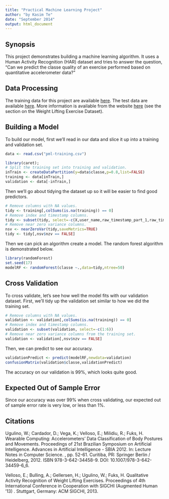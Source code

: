 ```yaml
---
title: "Practical Machine Learning Project"
author: "by Kasim Te"
date: "September 2014"
output: html_document
---
```


## Synopsis

This project demonstrates building a machine learning algorithm. It uses a Human Activity Recognition (HAR) dataset and tries to answer the question, "Can we predict the classe quality of an exercise performed based on quantitative accelerometer data?"

## Data Processing

The training data for this project are available [here](https://d396qusza40orc.cloudfront.net/predmachlearn/pml-training.csv). The test data are available [here](https://d396qusza40orc.cloudfront.net/predmachlearn/pml-testing.csv). More information is available from the website [here](http://groupware.les.inf.puc-rio.br/har) (see the section on the Weight Lifting Exercise Dataset).

## Building a Model

To build our model, first we'll read in our data and slice it up into a training and validation set.

```r
data <- read.csv("pml-training.csv")

library(caret);
# Split the training set into training and validation.
inTrain <- createDataPartition(y=data$classe,p=0.8,list=FALSE)
training <- data[inTrain,]
validation <- data[-inTrain,]
```

Then we'll go about tidying the dataset up so it will be easier to find good predictors.

```r
# Remove columns with NA values.
tidy <- training[,colSums(is.na(training)) == 0]
# Remove index and timestamp columns.
tidy <- subset(tidy, select=-c(X,user_name,raw_timestamp_part_1,raw_timestamp_part_2,cvtd_timestamp,num_window))
# Remove near zero variance columns.
nsv <- nearZeroVar(tidy,saveMetrics=TRUE)
tidy <- tidy[,nsv$nzv == FALSE]
```

Then we can pick an algorithm create a model. The random forest algorithm is demonstrated below.

```r
library(randomForest)
set.seed(17)
modelRF <- randomForest(classe ~.,data=tidy,ntree=50)
```

## Cross Validation

To cross validate, let's see how well the model fits with our validation dataset. First, we'll tidy up the validation set similar to how we did the training set.

```r
# Remove columns with NA values.
validation <- validation[,colSums(is.na(training)) == 0]
# Remove index and timestamp columns.
validation <- subset(validation, select=-c(1:6))
# Remove near zero variance columns from the training set.
validation <- validation[,nsv$nzv == FALSE]
```

Then, we can predict to see our accuracy.

```r
validationPredict <- predict(modelRF,newdata=validation)
confusionMatrix(validation$classe,validationPredict)
```

The accuracy on our validation is 99%, which looks quite good. 

## Expected Out of Sample Error

Since our accuracy was over 99% when cross validating, our expected out of sample error rate is very low, or less than 1%.

## Citations

Ugulino, W.; Cardador, D.; Vega, K.; Velloso, E.; Milidiu, R.; Fuks, H. Wearable Computing: Accelerometers' Data Classification of Body Postures and Movements. Proceedings of 21st Brazilian Symposium on Artificial Intelligence. Advances in Artificial Intelligence - SBIA 2012. In: Lecture Notes in Computer Science. , pp. 52-61. Curitiba, PR: Springer Berlin / Heidelberg, 2012. ISBN 978-3-642-34458-9. DOI: 10.1007/978-3-642-34459-6_6. 

Velloso, E.; Bulling, A.; Gellersen, H.; Ugulino, W.; Fuks, H. Qualitative Activity Recognition of Weight Lifting Exercises. Proceedings of 4th International Conference in Cooperation with SIGCHI (Augmented Human '13) . Stuttgart, Germany: ACM SIGCHI, 2013.
